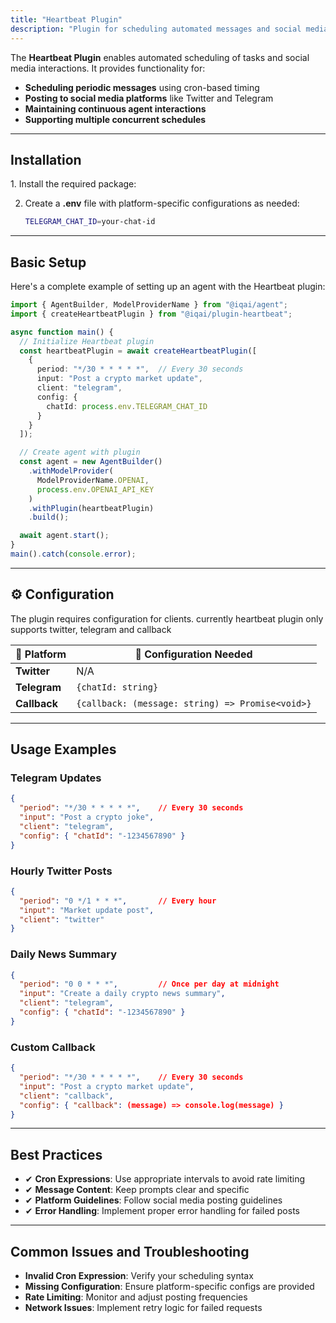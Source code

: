 ```yaml
---
title: "Heartbeat Plugin"
description: "Plugin for scheduling automated messages and social media posts using cron-based timing"
---
```



The **Heartbeat Plugin** enables automated scheduling of tasks and social media interactions. It provides functionality for:

- **Scheduling periodic messages** using cron-based timing
- **Posting to social media platforms** like Twitter and Telegram
- **Maintaining continuous agent interactions**
- **Supporting multiple concurrent schedules**

---

## Installation

<Steps>
1. Install the required package:
   <PackageManagers pkg="@iqai/plugin-heartbeat" />


2. Create a **.env** file with platform-specific configurations as needed:

   ```bash
   TELEGRAM_CHAT_ID=your-chat-id
   ```
</Steps>

---

## Basic Setup

Here's a complete example of setting up an agent with the Heartbeat plugin:

```typescript
import { AgentBuilder, ModelProviderName } from "@iqai/agent";
import { createHeartbeatPlugin } from "@iqai/plugin-heartbeat";

async function main() {
  // Initialize Heartbeat plugin
  const heartbeatPlugin = await createHeartbeatPlugin([
    {
      period: "*/30 * * * * *",  // Every 30 seconds
      input: "Post a crypto market update",
      client: "telegram",
      config: {
        chatId: process.env.TELEGRAM_CHAT_ID
      }
    }
  ]);

  // Create agent with plugin
  const agent = new AgentBuilder()
    .withModelProvider(
      ModelProviderName.OPENAI,
      process.env.OPENAI_API_KEY
    )
    .withPlugin(heartbeatPlugin)
    .build();

  await agent.start();
}
main().catch(console.error);
```

---

## ⚙ Configuration

The plugin requires configuration for clients. currently heartbeat plugin only supports twitter, telegram and callback

| 🔧 Platform | 📜 Configuration Needed |
|------------|------------------------|
| **Twitter**  | N/A |
| **Telegram** | `{chatId: string}` |
| **Callback**  |`{callback: (message: string) => Promise<void>}` |

---

## Usage Examples

### Telegram Updates

```json
{
  "period": "*/30 * * * * *",    // Every 30 seconds
  "input": "Post a crypto joke",
  "client": "telegram",
  "config": { "chatId": "-1234567890" }
}
```

### Hourly Twitter Posts

```json
{
  "period": "0 */1 * * *",       // Every hour
  "input": "Market update post",
  "client": "twitter"
}
```

### Daily News Summary

```json
{
  "period": "0 0 * * *",         // Once per day at midnight
  "input": "Create a daily crypto news summary",
  "client": "telegram",
  "config": { "chatId": "-1234567890" }
}
```

### Custom Callback

```json
{
  "period": "*/30 * * * * *",    // Every 30 seconds
  "input": "Post a crypto market update",
  "client": "callback",
  "config": { "callback": (message) => console.log(message) }
}
```

---

## Best Practices

- ✔ **Cron Expressions**: Use appropriate intervals to avoid rate limiting
- ✔ **Message Content**: Keep prompts clear and specific
- ✔ **Platform Guidelines**: Follow social media posting guidelines
- ✔ **Error Handling**: Implement proper error handling for failed posts

---

## Common Issues and Troubleshooting

- **Invalid Cron Expression**: Verify your scheduling syntax
- **Missing Configuration**: Ensure platform-specific configs are provided
- **Rate Limiting**: Monitor and adjust posting frequencies
- **Network Issues**: Implement retry logic for failed requests

